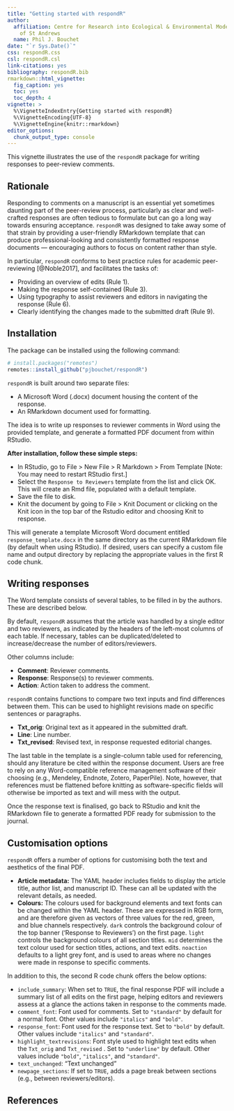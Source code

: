 ```yaml
---
title: "Getting started with respondR"
author:
  affiliation: Centre for Research into Ecological & Environmental Modelling, University
    of St Andrews
  name: Phil J. Bouchet
date: "`r Sys.Date()`"
css: respondR.css
csl: respondR.csl
link-citations: yes
bibliography: respondR.bib
rmarkdown::html_vignette:
  fig_caption: yes
  toc: yes
  toc_depth: 4
vignette: >
  %\VignetteIndexEntry{Getting started with respondR}
  %\VignetteEncoding{UTF-8}
  %\VignetteEngine{knitr::rmarkdown}
editor_options: 
  chunk_output_type: console
---
```


This vignette illustrates the use of the `respondR` package for writing responses to peer-review comments.

## Rationale

Responding to comments on a manuscript is an essential yet sometimes daunting part of the peer-review process, particularly as clear and well-crafted responses are often tedious to formulate but can go a long way towards ensuring acceptance. `respondR` was designed to take away some of that strain by providing a user-friendly RMarkdown template that can produce professional-looking and consistently formatted response documents --- encouraging authors to focus on content rather than style.

In particular, `respondR` conforms to best practice rules for academic peer-reviewing [@Noble2017], and facilitates the tasks of:

-   Providing an overview of edits (Rule 1).
-   Making the response self-contained (Rule 3).
-   Using typography to assist reviewers and editors in navigating the response (Rule 6).
-   Clearly identifying the changes made to the submitted draft (Rule 9).

## Installation

The package can be installed using the following command:

``` .r
# install.packages("remotes")
remotes::install_github("pjbouchet/respondR")
```

`respondR` is built around two separate files:

-   A Microsoft Word (.docx) document housing the content of the response.
-   An RMarkdown document used for formatting.

The idea is to write up responses to reviewer comments in Word using the provided template, and generate a formatted PDF document from within RStudio.

**After installation, follow these simple steps:**

-   In RStudio, go to File \> New File \> R Markdown \> From Template [Note: You may need to restart RStudio first.]
-   Select the `Response to Reviewers` template from the list and click OK. This will create an Rmd file, populated with a default template.
-   Save the file to disk.
-   Knit the document by going to File \> Knit Document or clicking on the Knit icon in the top bar of the Rstudio editor and choosing Knit to response.

This will generate a template Microsoft Word document entitled `response_template.docx` in the same directory as the current RMarkdown file (by default when using RStudio). If desired, users can specify a custom file name and output directory by replacing the appropriate values in the first R code chunk.

## Writing responses

The Word template consists of several tables, to be filled in by the authors. These are described below.

By default, `respondR` assumes that the article was handled by a single editor and two reviewers, as indicated by the headers of the left-most columns of each table. If necessary, tables can be duplicated/deleted to increase/decrease the number of editors/reviewers.

Other columns include:

-   **Comment**: Reviewer comments.
-   **Response**: Response(s) to reviewer comments.
-   **Action**: Action taken to address the comment.

`respondR` contains functions to compare two text inputs and find differences between them. This can be used to highlight revisions made on specific sentences or paragraphs.

-   **Txt_orig**: Original text as it appeared in the submitted draft.
-   **Line**: Line number.
-   **Txt_revised**: Revised text, in response requested editorial changes.

The last table in the template is a single-column table used for referencing, should any literature be cited within the response document. Users are free to rely on any Word-compatible reference management software of their choosing (e.g., Mendeley, Endnote, Zotero, PaperPile). Note, however, that references must be flattened before knitting as software-specific fields will otherwise be imported as text and will mess with the output.

Once the response text is finalised, go back to RStudio and knit the RMarkdown file to generate a formatted PDF ready for submission to the journal.

## Customisation options

`respondR` offers a number of options for customising both the text and aesthetics of the final PDF.

-   **Article metadata:** The YAML header includes fields to display the article title, author list, and manuscript ID. These can all be updated with the relevant details, as needed.
-   **Colours:** The colours used for background elements and text fonts can be changed within the YAML header. These are expressed in RGB form, and are therefore given as vectors of three values for the red, green, and blue channels respectively. `dark` controls the background colour of the top banner ('Response to Reviewers') on the first page. `light` controls the background colours of all section titles. `mid` determines the text colour used for section titles, actions, and text edits. `noaction` defaults to a light grey font, and is used to areas where no changes were made in response to specific comments.

In addition to this, the second R code chunk offers the below options:

-   `include_summary`: When set to `TRUE`, the final response PDF will include a summary list of all edits on the first page, helping editors and reviewers assess at a glance the actions taken in response to the comments made.
-   `comment_font`: Font used for comments. Set to `"standard"` by default for a normal font. Other values include `"italics"` and `"bold"`.
-   `response_font`: Font used for the response text. Set to `"bold"` by default. Other values include `"italics"` and `"standard"`.
-   `highlight_textrevisions`: Font style used to highlight text edits when the `Txt_orig` and `Txt_revised` . Set to `"underline"` by default. Other values include `"bold"`, `"italics"`, and `"standard"`.
-   `text_unchanged`: "Text unchanged"
-   `newpage_sections`: If set to `TRUE`, adds a page break between sections (e.g., between reviewers/editors).

## References
